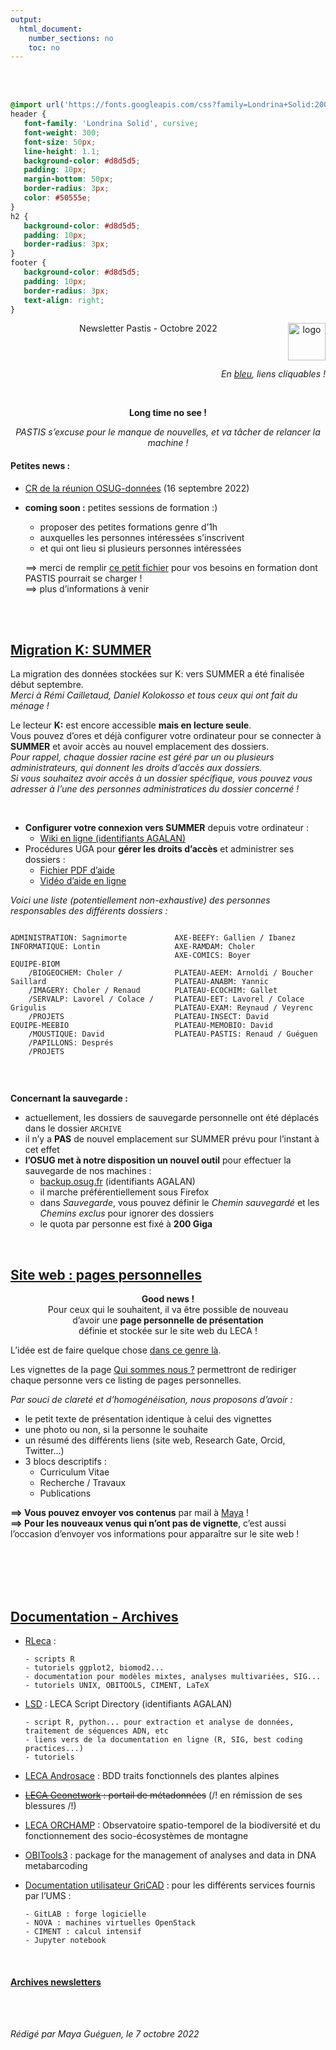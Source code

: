 ```yaml
---
output:
  html_document:
    number_sections: no
    toc: no
---
```


<br/><br/>


```css
@import url('https://fonts.googleapis.com/css?family=Londrina+Solid:200,300|Medula+One');
header {
   font-family: 'Londrina Solid', cursive;
   font-weight: 300;
   font-size: 50px;
   line-height: 1.1;
   background-color: #d8d5d5;
   padding: 10px;
   margin-bottom: 50px;
   border-radius: 3px;
   color: #50555e;
}
h2 {
   background-color: #d8d5d5;
   padding: 10px;
   border-radius: 3px;
}
footer {
   background-color: #d8d5d5;
   padding: 10px;
   border-radius: 3px;
   text-align: right;
}
```

<header>Newsletter Pastis - Octobre 2022 <img src="images/leca-logo_image_2.jpg" alt="logo" width="60px" align="right"/></header>

<div style="text-align:right;">*En [bleu](), liens cliquables !*</div>
<br/>


<div style="text-align:center;">
**Long time no see !**

*PASTIS s'excuse pour le manque de nouvelles, et va tâcher de relancer la machine !*
</div>



#### Petites news :

- [CR de la réunion OSUG-données](https://cloud.univ-grenoble-alpes.fr/s/xG6S6iPHS72ardr) (16 septembre 2022)
- **coming soon :** petites sessions de formation :)
    
    - proposer des petites formations genre d'1h
    - auxquelles les personnes intéressées s'inscrivent
    - et qui ont lieu si plusieurs personnes intéressées
    
    ==> merci de remplir [ce petit fichier](https://cloud.univ-grenoble-alpes.fr/s/LTPc5paGRDLXtr5) pour vos besoins en formation dont PASTIS pourrait se charger ! <br/>
    ==> plus d'informations à venir


</br></br>


## [Migration K: SUMMER]()

La migration des données stockées sur K: vers SUMMER a été finalisée début septembre. <br/>
*Merci à Rémi Cailletaud, Daniel Kolokosso et tous ceux qui ont fait du ménage !*

Le lecteur **K:** est encore accessible **mais en lecture seule**. <br/>
Vous pouvez d'ores et déjà configurer votre ordinateur pour se connecter à **SUMMER** et avoir accès au nouvel emplacement des dossiers. <br/>
*Pour rappel, chaque dossier racine est géré par un ou plusieurs administrateurs, qui donnent les droits d'accès aux dossiers.* <br/>
*Si vous souhaitez avoir accès à un dossier spécifique, vous pouvez vous adresser à l'une des personnes administratices du dossier concerné !*

<br/>

- **Configurer votre connexion vers SUMMER** depuis votre ordinateur :
    - [Wiki en ligne (identifiants AGALAN)](https://wiki-leca.osug.fr/doku.php?id=informatique:summer)
- Procédures UGA pour **gérer les droits d'accès** et administrer ses dossiers :
    - [Fichier PDF d'aide](https://services-numeriques-personnels.univ-grenoble-alpes.fr/medias/fichier/gestion-espace-partage_1647266131184-pdf?ID_FICHE=21042&INLINE=FALSE)
    - [Vidéo d'aide en ligne](https://ressources-si.univ-grenoble-alpes.fr/espaces_partages/story_html5.html)
    
*Voici une liste (potentiellement non-exhaustive) des personnes responsables des différents dossiers :*

:::::::::::::: {.columns}
::: {.column width="50%"}

```
ADMINISTRATION: Sagnimorte
INFORMATIQUE: Lontin
    
EQUIPE-BIOM
    /BIOGEOCHEM: Choler / Saillard
    /IMAGERY: Choler / Renaud
    /SERVALP: Lavorel / Colace / Grigulis
    /PROJETS
EQUIPE-MEEBIO
    /MOUSTIQUE: David
    /PAPILLONS: Després
    /PROJETS
```
:::
::: {.column width="50%"}

```
AXE-BEEFY: Gallien / Ibanez
AXE-RAMDAM: Choler
AXE-COMICS: Boyer

PLATEAU-AEEM: Arnoldi / Boucher
PLATEAU-ANABM: Yannic
PLATEAU-ECOCHIM: Gallet
PLATEAU-EET: Lavorel / Colace
PLATEAU-EXAM: Reynaud / Veyrenc
PLATEAU-INSECT: David
PLATEAU-MEMOBIO: David
PLATEAU-PASTIS: Renaud / Guéguen
```
:::
::::::::::::::

<br/>

**Concernant la sauvegarde :**

- actuellement, les dossiers de sauvegarde personnelle ont été déplacés dans le dossier `ARCHIVE`
- il n'y a **PAS** de nouvel emplacement sur SUMMER prévu pour l'instant à cet effet
- **l'OSUG met à notre disposition un nouvel outil** pour effectuer la sauvegarde de nos machines :
    - [backup.osug.fr](https://backup.osug.fr/) (identifiants AGALAN)
    - il marche préférentiellement sous Firefox
    - dans *Sauvegarde*, vous pouvez définir le *Chemin sauvegardé* et les *Chemins exclus* pour ignorer des dossiers
    - le quota par personne est fixé à **200 Giga**


<br/>


## [Site web : pages personnelles]()

<div style="text-align:center;">
**Good news !** <br/>
Pour ceux qui le souhaitent, il va être possible de nouveau <br/>
d'avoir une **page personnelle de présentation** <br/>
définie et stockée sur le site web du LECA !
</div>

L'idée est de faire quelque chose [dans ce genre là](https://leca.osug.fr/-GUEGUEN-Maya-).

Les vignettes de la page [Qui sommes nous ?](https://leca.osug.fr/-Chercheurs-Enseignants-) permettront de rediriger chaque personne vers ce listing de pages personnelles.

*Par souci de clareté et d'homogénéisation, nous proposons d'avoir :*

- le petit texte de présentation identique à celui des vignettes
- une photo ou non, si la personne le souhaite
- un résumé des différents liens (site web, Research Gate, Orcid, Twitter...)
- 3 blocs descriptifs :
    - Curriculum Vitae
    - Recherche / Travaux
    - Publications

**==> Vous pouvez envoyer vos contenus** par mail à [Maya](maya.gueguen@univ-grenoble-alpes.fr) ! <br/>
**==> Pour les nouveaux venus qui n'ont pas de vignette**, c'est aussi l'occasion d'envoyer vos informations pour apparaître sur le site web !

<br/><br/>
<br/><br/>


## [Documentation - Archives]()


- [RLeca](http://rleca.pbworks.com/) :

      - scripts R
      - tutoriels ggplot2, biomod2...
      - documentation pour modèles mixtes, analyses multivariées, SIG...
      - tutoriels UNIX, OBITOOLS, CIMENT, LaTeX
      
- [LSD](https://gricad-gitlab.univ-grenoble-alpes.fr/leca/pastis/lsd) : LECA Script Directory (identifiants AGALAN)

      - script R, python... pour extraction et analyse de données, traitement de séquences ADN, etc
      - liens vers de la documentation en ligne (R, SIG, best coding practices...)
      - tutoriels
      
- [LECA Androsace](http://originalps.osug.fr) : BDD traits fonctionnels des plantes alpines
- ~~[LECA Geonetwork](http://leca-bdgis.u-ga.fr/geonetwork/srv/fre/catalog.search#/home) : portail de métadonnées~~ (/!\ en rémission de ses blessures /!\)
- [LECA ORCHAMP](https://orchamp.osug.fr/) : Observatoire spatio-temporel de la biodiversité et du fonctionnement des socio-écosystèmes de montagne

- [OBITools3](https://git.metabarcoding.org/obitools/obitools3) : package for the management of analyses and data in DNA metabarcoding

- [Documentation utilisateur GriCAD](https://gricad-doc.univ-grenoble-alpes.fr/) : pour les différents services fournis par l'UMS :

      - GitLAB : forge logicielle
      - NOVA : machines virtuelles OpenStack
      - CIMENT : calcul intensif
      - Jupyter notebook

<br/>

#### [Archives newsletters](https://leca-dev.github.io/newsletters/)

<br/><br/>

<footer>*Rédigé par Maya Guéguen, le 7 octobre 2022*</footer>

<br/><br/>
